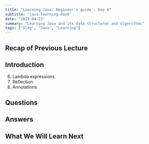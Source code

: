 ```yaml
---
title: "Learning Java: Begineer's guide - Day 8"
subtitle: "java-learning-day8"
date: "2023-04-23"
summary: "Learning Java and its data structures and algorithms"
tags: ["Vlog", "Java", "Learning"]
---
```


## Recap of Previous Lecture
## Introduction

6. Lambda expressions
7. Reflection
8. Annotations

## Questions

## Answers

## What We Will Learn Next